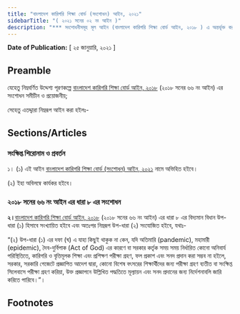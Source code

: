 ```yaml
---
title: "বাংলাদেশ কারিগরি শিক্ষা বোর্ড (সংশোধন) আইন, ২০২১"
sidebarTitle: "( ২০২১ সনের ০২ নং আইন )"
description: "*** সংশোধনীসমূহ মূল আইন (বাংলাদেশ কারিগরি শিক্ষা বোর্ড আইন, ২০১৮ ) এ অন্তর্ভূক্ত করা হয়েছে *** বাংলাদেশ কারিগরি শিক্ষা বোর্ড আইন, ২০১৮ সংশোধনকল্পে প্রণীত আইন"
---
```


**Date of Publication:** [ ২৫ জানুয়ারি, ২০২১ ]

## Preamble

যেহেতু নিম্নবর্ণিত উদ্দেশ্য পূরণকল্পে [বাংলাদেশ কারিগরি শিক্ষা বোর্ড আইন, ২০১৮](/act-1279.html "বাংলাদেশ কারিগরি শিক্ষা বোর্ড আইন, ২০১৮") (২০১৮ সনের ৬৬ নং আইন) এর সংশোধন সমীচীন ও প্রয়োজনীয়;

সেহেতু এতদ্দ্বারা নিম্নরূপ আইন করা হইলঃ-

## Sections/Articles

### সংক্ষিপ্ত শিরোনাম ও প্রবর্তন

১। (১) এই আইন [বাংলাদেশ কারিগরি শিক্ষা বোর্ড (সংশোধন) আইন, ২০২১](/act-1367.html "বাংলাদেশ কারিগরি শিক্ষা বোর্ড (সংশোধন) আইন, ২০২১") নামে অভিহিত হইবে।

(২) ইহা অবিলম্বে কার্যকর হইবে।

### ২০১৮ সনের ৬৬ নং আইন এর ধারা ৮ এর সংশোধন

**২।**[বাংলাদেশ কারিগরি শিক্ষা বোর্ড আইন, ২০১৮](/act-1279.html "বাংলাদেশ কারিগরি শিক্ষা বোর্ড আইন, ২০১৮") (২০১৮ সনের ৬৬ নং আইন) এর ধারা ৮ এর বিদ্যমান বিধান উপ-ধারা (১) হিসাবে সংখ্যায়িত হইবে এবং অতঃপর নিম্নরূপ উপ-ধারা (২) সংযোজিত হইবে, যথাঃ-

“(২) উপ-ধারা (১) এর দফা (ঘ) এ যাহা কিছুই থাকুক না কেন, যদি অতিমারি (pandemic), মহামারী (epidemic), দৈব-দুর্বিপাক (Act of God) এর কারণে বা সরকার কর্তৃক সময় সময় নির্ধারিত কোনো অনিবার্য পরিস্থিতিতে, কারিগরি ও বৃত্তিমূলক শিক্ষা এবং প্রশিক্ষণ পরীক্ষা গ্রহণ, ফল প্রকাশ এবং সনদ প্রদান করা সম্ভব না হইলে, সরকার, সরকারি গেজেটে প্রজ্ঞাপিত আদেশ দ্বারা, কোনো বিশেষ বৎসরের শিক্ষার্থীদের জন্য পরীক্ষা গ্রহণ ব্যতীত বা সংক্ষিপ্ত সিলেবাসে পরীক্ষা গ্রহণ করিয়া, উক্ত প্রজ্ঞাপনে উল্লিখিত পদ্ধতিতে মূল্যায়ন এবং সনদ প্রদানের জন্য নির্দেশনাবলি জারি করিতে পারিবে।”।

## Footnotes
